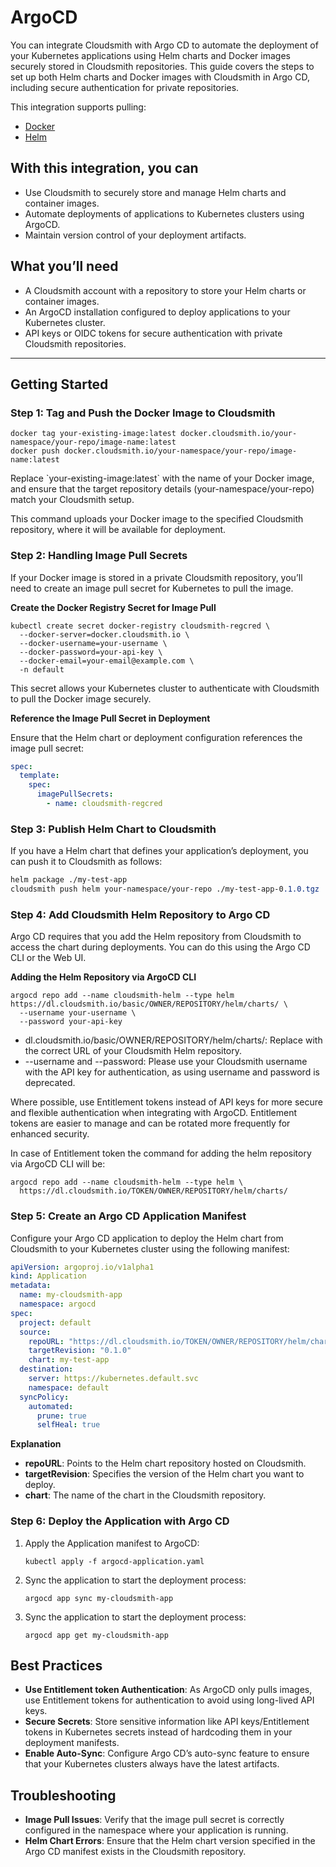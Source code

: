 
# ArgoCD

You can integrate Cloudsmith with Argo CD to automate the deployment of your Kubernetes applications using Helm charts and Docker images securely stored in Cloudsmith repositories. This guide covers the steps to set up both Helm charts and Docker images with Cloudsmith in Argo CD, including secure authentication for private repositories.

This integration supports pulling:

- [Docker](/formats/docker-registry)
- [Helm](/formats/helm-chart-repository)

<NoCodeNoteSnippet />

## With this integration, you can

- Use Cloudsmith to securely store and manage Helm charts and container images.
- Automate deployments of applications to Kubernetes clusters using ArgoCD.
- Maintain version control of your deployment artifacts.

## What you’ll need

- A Cloudsmith account with a repository to store your Helm charts or container images.
- An ArgoCD installation configured to deploy applications to your Kubernetes cluster.
- API keys or OIDC tokens for secure authentication with private Cloudsmith repositories.

***

## Getting Started

### Step 1: Tag and Push the Docker Image to Cloudsmith

```text bash
docker tag your-existing-image:latest docker.cloudsmith.io/your-namespace/your-repo/image-name:latest
docker push docker.cloudsmith.io/your-namespace/your-repo/image-name:latest
```

<Note variant="note" headline="Note">
Replace `your-existing-image:latest` with the name of your Docker image, and ensure that the target repository details (your-namespace/your-repo) match your Cloudsmith setup.
</Note>

This command uploads your Docker image to the specified Cloudsmith repository, where it will be available for deployment.

### Step 2: Handling Image Pull Secrets

If your Docker image is stored in a private Cloudsmith repository, you’ll need to create an image pull secret for Kubernetes to pull the image.

**Create the Docker Registry Secret for Image Pull**

```text bash
kubectl create secret docker-registry cloudsmith-regcred \
  --docker-server=docker.cloudsmith.io \
  --docker-username=your-username \
  --docker-password=your-api-key \
  --docker-email=your-email@example.com \
  -n default
```

This secret allows your Kubernetes cluster to authenticate with Cloudsmith to pull the Docker image securely. 

**Reference the Image Pull Secret in Deployment**

Ensure that the Helm chart or deployment configuration references the image pull secret:

```yaml yaml
spec:
  template:
    spec:
      imagePullSecrets:
        - name: cloudsmith-regcred
```

### Step 3: Publish Helm Chart to Cloudsmith

If you have a Helm chart that defines your application’s deployment, you can push it to Cloudsmith as follows:

```scss bash
helm package ./my-test-app
cloudsmith push helm your-namespace/your-repo ./my-test-app-0.1.0.tgz
```

### Step 4: Add Cloudsmith Helm Repository to Argo CD

Argo CD requires that you add the Helm repository from Cloudsmith to access the chart during deployments. You can do this using the Argo CD CLI or the Web UI.

**Adding the Helm Repository via ArgoCD CLI**

```text bash
argocd repo add --name cloudsmith-helm --type helm https://dl.cloudsmith.io/basic/OWNER/REPOSITORY/helm/charts/ \
  --username your-username \
  --password your-api-key
```

- dl.cloudsmith.io/basic/OWNER/REPOSITORY/helm/charts/: Replace with the correct URL of your Cloudsmith Helm repository.
- \--username and --password: Please use your Cloudsmith username with the API key for authentication, as using username and password is deprecated.

<Note variant="note" headline="Note">
Where possible, use Entitlement tokens instead of API keys for more secure and flexible authentication when integrating with ArgoCD. Entitlement tokens are easier to manage and can be rotated more frequently for enhanced security.
</Note>

In case of Entitlement token the command for adding the helm repository via ArgoCD CLI will be:

```text bash
argocd repo add --name cloudsmith-helm --type helm \
  https://dl.cloudsmith.io/TOKEN/OWNER/REPOSITORY/helm/charts/
```

### Step 5: Create an Argo CD Application Manifest

Configure your Argo CD application to deploy the Helm chart from Cloudsmith to your Kubernetes cluster using the following manifest:

```yaml argocd-application.yaml
apiVersion: argoproj.io/v1alpha1
kind: Application
metadata:
  name: my-cloudsmith-app
  namespace: argocd
spec:
  project: default
  source:
    repoURL: "https://dl.cloudsmith.io/TOKEN/OWNER/REPOSITORY/helm/charts/"
    targetRevision: "0.1.0"
    chart: my-test-app
  destination:
    server: https://kubernetes.default.svc
    namespace: default
  syncPolicy:
    automated:
      prune: true
      selfHeal: true
```

**Explanation**

- **repoURL**: Points to the Helm chart repository hosted on Cloudsmith.
- **targetRevision**: Specifies the version of the Helm chart you want to deploy.
- **chart**: The name of the chart in the Cloudsmith repository.

### Step 6: Deploy the Application with Argo CD

1. Apply the Application manifest to ArgoCD:
   ```text bash
   kubectl apply -f argocd-application.yaml
   ```
2. Sync the application to start the deployment process:
   ```shell bash
   argocd app sync my-cloudsmith-app
   ```
3. Sync the application to start the deployment process:
   ```shell bash
   argocd app get my-cloudsmith-app
   ```

## Best Practices

- **Use Entitlement token Authentication**: As ArgoCD only pulls images, use Entitlement tokens for authentication to avoid using long-lived API keys.
- **Secure Secrets**: Store sensitive information like API keys/Entitlement tokens in Kubernetes secrets instead of hardcoding them in your deployment manifests.
- **Enable Auto-Sync**: Configure Argo CD’s auto-sync feature to ensure that your Kubernetes clusters always have the latest artifacts.

## Troubleshooting

- **Image Pull Issues**: Verify that the image pull secret is correctly configured in the namespace where your application is running.
- **Helm Chart Errors**: Ensure that the Helm chart version specified in the Argo CD manifest exists in the Cloudsmith repository.
